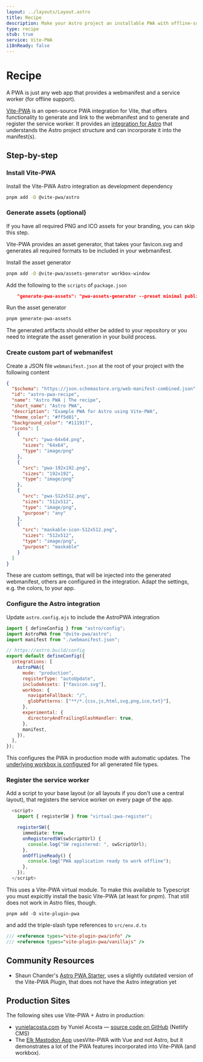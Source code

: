 ```yaml
---
layout: ../layouts/Layout.astro
title: Recipe
description: Make your Astro project an installable PWA with offline-support
type: recipe
stub: true
service: Vite-PWA
i18nReady: false
---
```


# Recipe

A PWA is just any web app that provides a webmanifest and a service worker (for offline support).

[Vite-PWA](https://vite-pwa-org.netlify.app/) is an open-source PWA integration for Vite, that offers functionality to generate and link to the webmanifest and to generate and register the service worker. It provides an [integration for Astro](https://vite-pwa-org.netlify.app/frameworks/astro.html) that understands the Astro project structure and can incorporate it into the manifest(s).

## Step-by-step

### Install Vite-PWA

Install the Vite-PWA Astro integration as development dependency

```bash
pnpm add -D @vite-pwa/astro
```

### Generate assets (optional)

If you have all required PNG and ICO assets for your branding, you can skip this step.

Vite-PWA provides an asset generator, that takes your favicon.svg and generates all required formats to be included in your webmanifest.

Install the asset generator

```bash
pnpm add -D @vite-pwa/assets-generator workbox-window
```

Add the following to the `scripts` of `package.json`

```json
    "generate-pwa-assets": "pwa-assets-generator --preset minimal public/favicon.svg",
```

Run the asset generator

```bash
pnpm generate-pwa-assets
```

The generated artifacts should either be added to your repository or you need to integrate the asset generation in your build process.

### Create custom part of webmanifest

Create a JSON file `webmanifest.json` at the root of your project with the following content

```json
{
  "$schema": "https://json.schemastore.org/web-manifest-combined.json",
  "id": "astro-pwa-recipe",
  "name": "Astro PWA | The recipe",
  "short_name": "Astro PWA",
  "description": "Example PWA for Astro using Vite-PWA",
  "theme_color": "#ff5d01",
  "background_color": "#11191f",
  "icons": [
    {
      "src": "pwa-64x64.png",
      "sizes": "64x64",
      "type": "image/png"
    },
    {
      "src": "pwa-192x192.png",
      "sizes": "192x192",
      "type": "image/png"
    },
    {
      "src": "pwa-512x512.png",
      "sizes": "512x512",
      "type": "image/png",
      "purpose": "any"
    },
    {
      "src": "maskable-icon-512x512.png",
      "sizes": "512x512",
      "type": "image/png",
      "purpose": "maskable"
    }
  ]
}
```

These are custom settings, that will be injected into the generated webmanifest, others are configured in the integration. Adapt the settings, e.g. the colors, to your app.

### Configure the Astro integration

Update `astro.config.mjs` to include the AstroPWA integration

```js
import { defineConfig } from "astro/config";
import AstroPWA from "@vite-pwa/astro";
import manifest from "./webmanifest.json";

// https://astro.build/config
export default defineConfig({
  integrations: [
    AstroPWA({
      mode: "production",
      registerType: "autoUpdate",
      includeAssets: ["favicon.svg"],
      workbox: {
        navigateFallback: "/",
        globPatterns: ["**/*.{css,js,html,svg,png,ico,txt}"],
      },
      experimental: {
        directoryAndTrailingSlashHandler: true,
      },
      manifest,
    }),
  ],
});
```

This configures the PWA in production mode with automatic updates. The [underlying workbox is configured](https://vite-pwa-org.netlify.app/workbox/) for all generated file types.

### Register the service worker

Add a script to your base layout (or all layouts if you don't use a central layout), that registers the service worker on every page of the app.

```ts
  <script>
    import { registerSW } from "virtual:pwa-register";

    registerSW({
      immediate: true,
      onRegisteredSW(swScriptUrl) {
        console.log("SW registered: ", swScriptUrl);
      },
      onOfflineReady() {
        console.log("PWA application ready to work offline");
      },
    });
  </script>
```

This uses a Vite-PWA virtual module. To make this available to Typescript you must expicitly install the basic Vite-PWA (at least for pnpm). That still does not work in Astro files, though.

```
pnpm add -D vite-plugin-pwa
```

and add the triple-slash type references to `src/env.d.ts`

```ts
/// <reference types="vite-plugin-pwa/info" />
/// <reference types="vite-plugin-pwa/vanillajs" />
```

## Community Resources

- Shaun Chander's [Astro PWA Starter](https://github.com/shaunchander/astro-pwa-starter/tree/master), uses a slightly outdated version of the Vite-PWA Plugin, that does not have the Astro integration yet

## Production Sites

The following sites use Vite-PWA + Astro in production:

- [yunielacosta.com](https://www.yunielacosta.com/) by Yuniel Acosta — [source code on GitHub](https://github.com/yacosta738/yacosta738.github.io) (Netlify CMS)
- The [Elk Mastodon App](https://docs.elk.zone/pwa) usesVite-PWA with Vue and not Astro, but it demonstrates a lot of the PWA features incorporated into Vite-PWA (and workbox).
